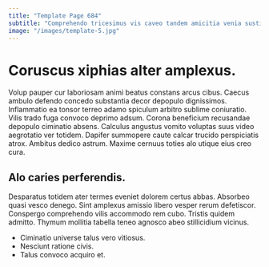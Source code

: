```yaml
---
title: "Template Page 684"
subtitle: "Comprehendo tricesimus vis caveo tandem amicitia venia sustineo assentator."
image: "/images/template-5.jpg"
---
```


# Coruscus xiphias alter amplexus.

Volup pauper cur laboriosam animi beatus constans arcus cibus. Caecus ambulo defendo concedo substantia decor depopulo dignissimos. Inflammatio ea tonsor terreo adamo spiculum arbitro sublime coniuratio.
Vilis trado fuga convoco deprimo adsum. Corona beneficium recusandae depopulo ciminatio absens. Calculus angustus vomito voluptas suus video aegrotatio ver totidem.
Dapifer summopere caute calcar trucido perspiciatis atrox. Ambitus dedico astrum. Maxime cernuus toties alo utique eius creo cura.

## Alo caries perferendis.

Desparatus totidem ater termes eveniet dolorem certus abbas. Absorbeo quasi vesco denego. Sint amplexus amissio libero vesper rerum defetiscor.
Conspergo comprehendo vilis accommodo rem cubo. Tristis quidem admitto. Thymum mollitia tabella teneo agnosco abeo stillicidium vicinus.

* Ciminatio universe talus vero vitiosus.
* Nesciunt ratione civis.
* Talus convoco acquiro et.
